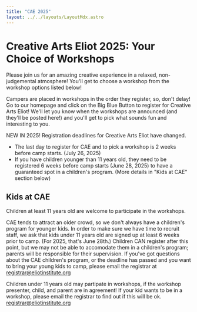 ```yaml
---
title: "CAE 2025"
layout: ../../layouts/LayoutMdx.astro
---
```


# Creative Arts Eliot 2025: Your Choice of Workshops

Please join us for an amazing creative experience in a relaxed, 
non-judgemental atmosphere! You'll get to choose a workshop from 
the workshop options listed below!

Campers are placed in workshops in the order they register, so, 
don't delay! Go to our homepage and click on the Big Blue Button 
to register for Creative Arts Eliot! We'll let you know when 
the workshops are announced (and they'll be posted here!) and 
you'll get to pick what sounds fun and interesting to you.

NEW IN 2025! Registration deadlines for Creative Arts Eliot have changed.

- The last day to register for CAE and to pick a workshop is 2 weeks before camp starts. (July 26, 2025)
- If you have children younger than 11 years old, they need to be registered 6 weeks before camp starts (June 28, 2025) to have a guaranteed spot in a children's program. (More details in "Kids at CAE" section below)

## Kids at CAE

Children at least 11 years old are welcome to participate in the workshops.

CAE tends to attract an older crowd, so we don't always have a children's 
program for younger kids. In order to make sure we have time to recruit staff, 
we ask that kids under 11 years old are signed up at least 6 weeks prior to camp. 
(For 2025, that's June 28th.) Children CAN register after this point, 
but we may not be able to accomodate them in a children's program; parents 
will be responsible for their supervision. If you've got questions about 
the CAE children's program, or the deadline has passed and you want to 
bring your young kids to camp, please email the registrar at 
registrar@eliotinstitute.org

Children under 11 years old may partipate in workshops, if the workshop 
presenter, child, and parent are in agreement! If your kid wants to be 
in a workshop, please email the registrar to find out if this will be ok. 
registrar@eliotinstitute.org
